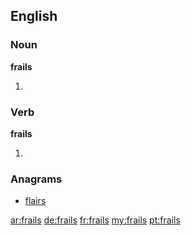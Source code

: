 ==English==

===Noun===
'''frails'''

# {{plural of|frail}}

===Verb===
'''frails'''

# {{third-person singular of|frail}}

===Anagrams===
* [[flairs#English|flairs]]

[[ar:frails]]
[[de:frails]]
[[fr:frails]]
[[my:frails]]
[[pt:frails]]